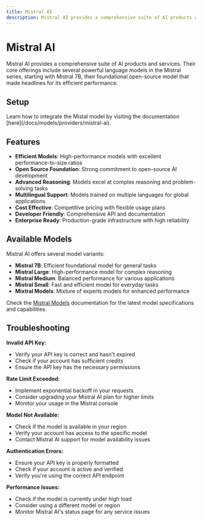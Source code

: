 ```yaml
---
title: Mistral AI
description: Mistral AI provides a comprehensive suite of AI products and services, offering powerful language models in the Mistral series with efficient performance and advanced capabilities.
---
```


[Mistral platform]: https://console.mistral.ai
[Mistral keys]: https://console.mistral.ai/api-keys/
[Mistral docs]: https://docs.mistral.ai
[Mistral pricing]: https://mistral.ai/pricing
[Mistral models]: https://docs.mistral.ai/models

[Lamatic.ai Studio]: https://studio.lamatic.ai
[Lamatic support]: https://lamatic.ai/docs/slack


# Mistral AI

<IntegrationOverviw slug="mistral-ai" type="models" />

Mistral AI provides a comprehensive suite of AI products and services. Their core offerings include several powerful language models in the Mistral series, starting with Mistral 7B, their foundational open-source model that made headlines for its efficient performance.

## Setup
<Callout type="info">
Learn how to integrate the Mistal model by visiting the documentation [here](/docs/models/providers/mistral-ai).
</Callout>

## Features

- **Efficient Models**: High-performance models with excellent performance-to-size ratios
- **Open Source Foundation**: Strong commitment to open-source AI development
- **Advanced Reasoning**: Models excel at complex reasoning and problem-solving tasks
- **Multilingual Support**: Models trained on multiple languages for global applications
- **Cost Effective**: Competitive pricing with flexible usage plans
- **Developer Friendly**: Comprehensive API and documentation
- **Enterprise Ready**: Production-grade infrastructure with high reliability

## Available Models

Mistral AI offers several model variants:

- **Mistral 7B**: Efficient foundational model for general tasks
- **Mistral Large**: High-performance model for complex reasoning
- **Mistral Medium**: Balanced performance for various applications
- **Mistral Small**: Fast and efficient model for everyday tasks
- **Mixtral Models**: Mixture of experts models for enhanced performance

Check the [Mistral Models][Mistral models] documentation for the latest model specifications and capabilities.

## Troubleshooting

**Invalid API Key:**
- Verify your API key is correct and hasn't expired
- Check if your account has sufficient credits
- Ensure the API key has the necessary permissions

**Rate Limit Exceeded:**
- Implement exponential backoff in your requests
- Consider upgrading your Mistral AI plan for higher limits
- Monitor your usage in the Mistral console

**Model Not Available:**
- Check if the model is available in your region
- Verify your account has access to the specific model
- Contact Mistral AI support for model availability issues

**Authentication Errors:**
- Ensure your API key is properly formatted
- Check if your account is active and verified
- Verify you're using the correct API endpoint

**Performance Issues:**
- Check if the model is currently under high load
- Consider using a different model or region
- Monitor Mistral AI's status page for any service issues
